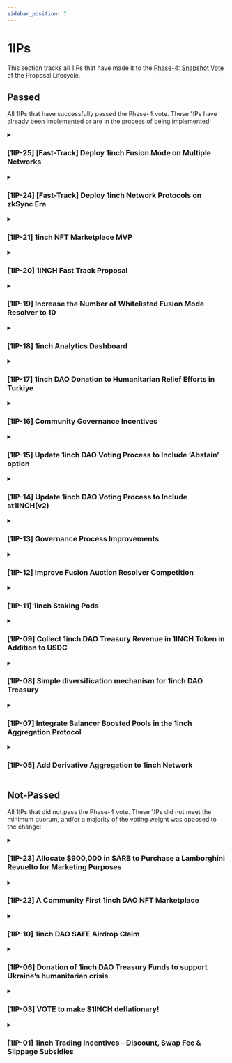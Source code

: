 ```yaml
---
sidebar_position: 7
---
```


# 1IPs

This section tracks all 1IPs that have made it to the [Phase-4: Snapshot Vote](https://docs.1inch.io/docs/governance/proposal-lifecycle#phase-4-snapshot-vote) of the Proposal Lifecycle.


## Passed

All 1IPs that have successfully passed the Phase-4 vote. These 1IPs have already been implemented or are in the process of being implemented:


<details>
<summary>

### [1IP-25] [Fast-Track] Deploy 1inch Fusion Mode on Multiple Networks

</summary>
<div>

<u>

- **[Phase-3: Temperature Check](https://gov.1inch.io/discussion/10676-1ip25-fast-track-deploy-1inch-fusion-mode-on-multiple-networks)**

- **[Phase-4: Snapshot Vote](https://snapshot.org/#/signaling.1inch.eth/proposal/0xe26c14dbb2bb43f57e845af9a66b67b89e2c05e63f39241756578d311bbcc92f)**

</u>

</div>

<details>
<summary>

**Full Proposal Description**

</summary>

<>
  <h3>Author</h3>
  <a href="/profile/id/81421">@RoundElephant</a>

  <h3>Simple Summary</h3>
  <p>
    This proposal calls for the deployment of 1inch Fusion Mode on multiple
    networks, specifically: BNB Chain, Polygon, Optimism, Arbitrum, Gnosis,
    Avalanche, Fantom, Klaytn, and Aurora.
  </p>

  <h3>Abstract</h3>
  <p>
    If passed, this proposal calls for 1inch Fusion Mode to be deployed on all
    networks currently supported by 1inch Network. By deploying 1inch Fusion
    Mode on multiple networks, all 1inch users will be able to benefit from the
    UX and pricing improvements, regardless of what chain they are on.
  </p>

  <h3>Motivation</h3>
  <p>
    The deployment of 1inch Fusion Mode on these networks will give all 1inch
    users, on all chains, access to the better pricing offered by 1inch Fusion
    Mode. By allowing users to access 1inch's liquidity aggregation technology
    on these networks, users will benefit from improved liquidity, lower
    slippage, and more competitive pricing.
  </p>
  <p>
    With 1inch Fusion Mode, resolvers pay the gas for the end user – this
    allows users who hold no native fee token in their wallet to still make
    swaps.
  </p>

  <h3>Specification</h3>
  <p>
    This proposal serves as a signal from the 1inch Network DAO to 1inch Labs.
    Once passed, the 1inch DAO calls for 1inch Labs to deploy 1inch Fusion Mode
    on BNB Chain, Polygon, Optimism, Arbitrum, Gnosis, Avalanche, Fantom,
    Klaytn, and Aurora.
  </p>

  <h3>Rationale</h3>
  <p>
    By deploying 1inch Fusion Mode on these chains, the 1inch Network will be
    able to increase adoption while also improving the UX for all 1inch users.
  </p>
  <p>
    These deployments will reduce the barriers of entry for users who want the
    best user experience offered by 1inch.
  </p>

  <h3>Considerations</h3>
  <p>
    Deploying 1inch Fusion Mode on multiple networks has no governance
    implications.
  </p>
  <p>
    There is no financial cost to the 1inch DAO, as this proposal is calling
    for the 1inch Foundation to fund the deployment.
  </p>
</>

</details>

</details>

<details>
<summary>

### [1IP-24] [Fast-Track] Deploy 1inch Network Protocols on zkSync Era

</summary>
<div>

<u>

- **[Phase-3: Temperature Check](https://gov.1inch.io/discussion/10675-1ip24-fast-track-deploy-1inch-network-protocols-on-zksync-era)**

- **[Phase-4: Snapshot Vote](https://snapshot.org/#/signaling.1inch.eth/proposal/0x772800e97768bdd477aca3107e7ba57c17b5f6a71536eeae000a2c69d18de492)**

</u>

</div>

<details>
<summary>

**Full Proposal Description**

</summary>

<>
  <h3>Author</h3>
  <a href="/profile/id/81421">@RoundElephant</a>

  <h3>References</h3>
  <ul>
    <li>
      <a href="https://era.zksync.io/docs/dev/fundamentals/zkSync.html#prerequisites">
        zkSync Era basics | Welcome to our Docs
      </a>
    </li>
  </ul>

  <h3>Simple Summary</h3>
  <p>
    This proposal calls for the deployment of the 1inch Aggregation Protocol,
    1inch Limit Order Protocol, and 1inch Fusion Mode on zkSync Era.
  </p>

  <h3>Abstract</h3>
  <p>
    If passed, this proposal will call for the deployment of the 1inch
    Aggregation Protocol, 1inch Limit Order Protocol, and 1inch Fusion Mode on
    zkSync Era.
    <a href="https://zksync.io/">zkSync Era</a> is a Layer-2 protocol that
    allows Ethereum to scale in a trustless and decentralized manner – this
    deployment will allow 1inch users to make ultra cheap transactions with
    Ethereum-level security.
  </p>

  <h3>Motivation</h3>
  <p>
    By deploying the 1inch Network protocols on zkSync Era, users will benefit
    from lower gas fees and faster transaction confirmations. This will make
    the full suite of 1inch Network protocols more accessible for users without
    sacrificing the security of the protocol.
  </p>

  <h3>Specification</h3>
  <p>
    This proposal serves as a signal from the 1inch Network DAO to 1inch Labs.
    Once passed, the 1inch DAO calls for 1inch Labs to deploy the 1inch
    Aggregation Protocol, 1inch Limit Order Protocol, and 1inch Fusion Mode on
    zkSync Era. 1inch Labs shall also maintain the deployment to ensure an
    optimum user experience.
  </p>
  <p>
    The deployment of 1inch Network protocols on zkSync Era will require
    collaboration between the 1inch core contributors and core contributors of
    Matter Labs.
  </p>

  <h3>Rationale</h3>
  <p>
    zkSync Era is the first zero knowledge rollup with generalized EVM
    compatibility live on mainnet. Deploying the 1inch Network protocols on
    zkSync Era will directly benefit both the users of 1inch protocols as well
    as the 1inch Network itself: users will have a less expensive way to make
    transactions with L1 level security, while the 1inch Network will benefit
    from the increased volume and adoption.
  </p>

  <h3>Considerations</h3>
  <p>
    The deployment of 1inch Network protocols on zkSync Era has no governance
    implications.
  </p>
  <p>
    1inch will have no liquidity locked on zkSync Era, there is no security
    risk associated with this deployment.
  </p>
  <p>
    The increased usage should lead to higher treasury revenues for the 1inch
    DAO.
  </p>
</>

</details>

</details>

<details>
<summary>

### [1IP-21] 1inch NFT Marketplace MVP

</summary>
<div>

<u>

- **[Phase-3: Temperature Check](https://gov.1inch.io/discussion/9560-1rc-1inch-nft-marketplace-mvp)**

- **[Phase-4: Snapshot Vote](https://snapshot.org/#/1inch.eth/proposal/0xa808c464c9ece2cdbbc708443f0e76dc770f1b46a012748d56667656869495b4)**

</u>

</div>

<details>
<summary>

**Proposal Summary**

</summary>

<>
  <h3>TL;DR</h3>
  <ul>
    <li>Proposal for a $387,022 NFT Marketplace platform on the 1inch Network</li>
    <li>Funding distribution: $92,000 upfront and 4 milestones unlocking rest of the payments</li>
    <li>Aggregated Marketplace with level-1 analytic tools, NFT aggregation from Ethereum, Binance, and Polygon blockchains, and unique 1inch Marketplace</li>
    <li>Includes spam/fake collection filters, level I Analytics, Powertools phase I, Buy Now, Bids, Create a NFT, Launchpad, Social/Education, and Empowering the community features</li>
    <li>6-month project with breakdown of costs for Product management, Design, Business development, Operation costs, Corp services, and Dev costs</li>
    <li>Milestone-based funding unlock with predefined success factors and acceptance criteria</li>
    <li>1inchDAO will benefit from empowering analytics & browsing tools, educational content, and potential revenue channels</li>
  </ul>
</>





</details>

</details>

<details>
<summary>

### [1IP-20] 1INCH Fast Track Proposal

</summary>
<div>

<u>

- **[Phase-3: Temperature Check](https://gov.1inch.io/discussion/10091-1inch-fast-track-proposal)**

- **[Phase-4: Snapshot Vote](https://snapshot.org/#/1inch.eth/proposal/0xf4d5e0848b376562eb036eca75f4e119b8d6014219cf5d346d0701a432a5748b)**

</u>

</div>

<details>
<summary>

**Full Proposal Description**

</summary>

<p>
  <strong>Authors:</strong> @Bobby_StableLab , @Kene_StableLab
</p>
<p>
  <strong>References</strong>{" "}
  <a href="https://gov.1inch.io/t/1inch-dao-governance-process/1973/7">
    1inch governance process
  </a>
</p>
<h2>Simple Summary</h2>
<p>
  1IP-XX introduces an alternative streamlined governance process to be used in
  an emergency, termed “Fast-Track Proposal”. Fast-track proposals will have a
  lifecycle of 72 hours due to the nature of the proposal.
</p>
<h2>Abstract</h2>
<p>
  As 1inch DAO further decentralizes, a fast-track process will be necessary to
  address emergencies. These fast-track proposals will enable the DAO to take
  immediate action; instead of relying on the standard governance process.
  <br />
  1IP-XX outlines the domains or situations that permit a fast-track proposal
  and its scope to prevent malicious abuse.
</p>
<h2>Motivation</h2>

<h2>Motivation</h2>
<p>
  There will be emergencies where we will need to perform an urgent vote for the
  sake of the DAO. The existing{" "}
  <a href="https://docs.1inch.io/docs/governance/overview">
    Snapshot + Safesnap proposal lifecycle
  </a>{" "}
  takes a minimum of 18 days, which makes rapid responses impossible.
</p>

<h4>Specification</h4>
<ol>
  <li>Fast-track process</li>
  <li>Scope of the fast-track process</li>
  <li>Governance Council</li>
</ol>

<h4>Fast-track Process</h4>
<ol>
  <li> Governance Thread for 24 hours</li>
  <li> Snapshot Vote for 48 hours</li>
</ol>

<p>
  Implementing a fast-track proposal would decrease the time to pass a proposal
  from 8 days to 3 days.
</p>

<p>
  To indicate a fast-track proposal, community members will have to insert
  “[Fast-Track]” into the title of a proposal i.e., “[Fast-Track] 1IP-20: Deploy
  1INCH on BASE”. This is to alert community members about the nature of the
  proposal. This will also introduce a new tag to the 1inch forum, “Fast-Track”
  to keep track of all fast-track proposals.
</p>

<h4>Scope of the fast-track process</h4>
<p>This process can be utilized under the following circumstances.</p>
<ol>
  <li>Deploying 1INCH on new networks</li>
  <li>
    Changes to the Governance Process i.e. Adding abstain, raising or decreasing
    quorum, adding a new gov process.
  </li>
  <li>Changes surrounding the 1inch resolver</li>
</ol>

<h4>Whitelisted addresses</h4>
<p>
  Due to the low governance participation in 1inch DAO, introducing a fast-track
  process can open the DAO to certain vulnerabilities. Malicious actors can take
  advantage of the fast-track process, so we recommend forming a public list of
  whitelisted addresses that are allowed to propose fast-track proposals.
  <br />
  These addresses/individuals will be on the forums.
  <br />
  We believe that the following community members should be on the initial
  whitelist:
</p>

<ul>
  <li>RoundElephant:0x824732D3F4Eb94a20254cca9DE10485Ce445Bb40</li>
  <li>Natalia: 0x94B85505Dd701f522cDA4F1e7Ea4bA855eef24bf</li>
  <li>StableLab: 0xea172676E4105e92Cc52DBf45fD93b274eC96676</li>
  <li>
    DAOplomats:{" "}
    <a href="https://gov.1inch.io/discussion/Dmat-defi.pod.xyz">
      Dmat-defi.pod.xyz
    </a>
  </li>
</ul>
<p>
  Due to its swift nature, these votes could go unnoticed; therefore, we must
  have a fast-track whitelist in place to prevent damaging behavior.
</p>
<h4>How to add whitelisted addresses:</h4>
<p>
  For a new address to be whitelisted, an already whitelisted address must
  nominate the new addresses. This nomination would be done in a forum post, and
  subsequently, go through the 1inch DAO Governance Process, and finally go to a
  governance vote to determine if the address or addresses should be
  whitelisted.
</p>
<h4>SnapShot Subspace</h4>
<p>
  To facilitate the fast-track process, 1inch DAO will need to set up a separate
  snapshot subspace. This is necessary because this snapshot currently does not
  allow for different lengths for different proposals. <br />
  The newly created snapshot subspace would have a shorter voting period of 2 days.
</p>
<h4>Implementation</h4>
<p>This is how the fast-track proposal would look in practice:</p>
<ol>
  <li>
    Whitelisted member post a fast-track proposal on the 1inch forum with
    “[Fast-Track]” in the title
  </li>
  <li>
    Any non-whitelisted members who post a fast-track proposal to Snapshot, will
    have their proposals taken down.
  </li>
  <li>After 24 hours, it will move forward to SnapShot.</li>
  <li>1inch token holders will now vote on a proposal via SnapShot.</li>
</ol>
<h2>Rationale</h2>
<p>
  Every DAO needs a fast-track proposal process to cater to processes which
  require timely intervention; 1inch’s Governance process would require a large
  amount of time from discussion to voting duration to cater to an emergency. As
  the 1inch protocol decentralizes, the community needs this fast-track process
  to address time-sensitive emergencies.
</p>

</details>

</details>

<details>
<summary>

### [1IP-19] Increase the Number of Whitelisted Fusion Mode Resolver to 10

</summary>
<div>

<u>

- **[Phase-3: Temperature Check](https://gov.1inch.io/discussion/10259-1ip19-increase-the-number-of-whitelisted-fusion-mode-resolver-to-10)**

- **[Phase-4: Snapshot Vote](https://snapshot.org/#/1inch.eth/proposal/0x4b16ca79084d3e25768c8d419943624c0dec6865be359855687c532342e87b86)**

</u>

</div>

<details>
<summary>

**Full Proposal Description**

</summary>

<p>
  <strong>Author:</strong>{" "}
  <a href="/1inch/account/0x824732D3F4Eb94a20254cca9DE10485Ce445Bb40">
    @RoundElephant
  </a>
</p>

<p>
  <strong>Phase-1 Discussion:</strong>{" "}
  <a href="https://gov.1inch.io/discussion/10206-increase-numeber-of-whilisted-resolvers">
    Increase Number of Whilisted Resolvers
  </a>
</p>

<hr />

<h1>Simple Summary</h1>
<p>
  This proposal seeks to increase the number of whitelisted resolvers in 1inch
  Fusion mode from five (5) to ten (10).
</p>

<h1>Abstract</h1>
<p>
  If passed, this proposal will expand the 1inch Fusion mode resolver whitelist
  to ten (currently five). All ten resolvers will be able to participate in
  every stage of the Dutch auction.
</p>

<h1>Motivation</h1>
<p>
  Currently, only the top five resolvers, ranked according to their Unicorn
  Power, are able to fill orders during the first four minutes of the Dutch
  auction. This proposal will increase this number of whitelisted resolvers from
  five to ten — this will improve competition.
</p>

<h1>Specification</h1>
<p>
  This proposal serves as a signal from the 1inch Network DAO to 1inch Labs.
  Once passed, the 1inch Network DAO calls for 1inch Labs to increase the number
  of whitelisted Fusion mode resolvers from five (5) to ten (10).
</p>

<h1>Rationale</h1>
<p>
  <strong>User benefits:</strong> This proposal aims to increase the resolver
  competition, offering users better rates.
</p>
<p>
  <strong>Resolver benefits:</strong> This proposal aims to make becoming a
  Fusion mode resolver more attractive, as it reduces the individual capital
  requirements.
</p>

<h1>Considerations</h1>
<p>
  1inch Fusion mode has already been audited and deployed. This proposal will
  have no negative security implications as it will only change the amount of
  participants in the first four minutes of the Dutch auction.
</p>

</details>

</details>

<details>
<summary>

### [1IP-18] 1inch Analytics Dashboard

</summary>
<div>

<u>

- **[Phase-3: Temperature Check](https://gov.1inch.io/discussion/9708-1rc-1inch-analytics-dashboard)**

- **[Phase-4: Snapshot Vote](https://snapshot.org/#/1inch.eth/proposal/0x1c019f9e35da64b50a4a46f5df70a13f65caa6c279bbe84b103570f232c6218c)**

</u>

</div>

<details>
<summary>

**Full Proposal Description**

</summary>

<h1>Summary</h1>
<p>
  We propose to build a dedicated analytics dashboard for the 1inch ecosystem,
  allowing users to analyze the protocol's main KPIs, activity, treasury, and
  token related metrics. This proposal is coming along after several meetings
  with 1inch core team. We determined the requirements scope and technical
  design together.
</p>

<h1>Abstract</h1>
<p>
  The dashboard will allow anyone in the community to browse the protocol's
  treasury, KPIs, token metrics, and transactions. The dashboard will initially
  support the following chains:
</p>
<ul>
  <li>Ethereum</li>
  <li>Polygon</li>
  <li>Avalanche</li>
  <li>Arbitrum</li>
  <li>Optimism</li>
  <li>BSC Dashboard will be served on a dedicated web app.</li>
</ul>

<h1>Motivation</h1>
<ul>
  <li>
    Make the protocol's key information as accessible and transparent as
    possible.
  </li>
  <li>Help governance and users with decision-making.</li>
  <li>
    Provide more thorough information than currently available on Dune (i.e
    breakdown per user, search tooling)
  </li>
</ul>

<h1>Specification</h1>
<p>
  This dashboard will be built using the Dune API as a data source. Data from
  Dune will then be indexed on an intermediate database for easy and quick
  access. We propose to create the following subsections for the dashboard:
</p>

<h3>Homepage (Protocol KPIs)</h3>
<p>
  The UI would be somewhat similar to this:{" "}
  <a href="https://info.notional.finance/">https://info.notional.finance/</a>
</p>
<ul>
  <li>Users</li>
  <li>DAU, WAU, MAU</li>
  <li>Cumulative user count</li>
  <li>Transactions</li>
  <li>Daily, weekly and month trade count</li>
  <li>Breakdown of the number of trades per DEX</li>
  <li>Volume</li>
  <li>Daily volume, weekly volume, monthly volume</li>
  <li>Average trade size (daily, weekly, monthly)</li>
  <li>Median trade size (daily, weekly, monthly)</li>
  <li>Volume by underlying liquidity source</li>
</ul>

<h3>1inch Fusion</h3>
<ul>
  <li>1inch Fusion KPIs</li>
  <li>Total orders, volume, unique users (current + historical)</li>
  <li>Latest and top transactions</li>
  <li>Explore and compare resolvers</li>
  <li>Search by address</li>
  <li>
    Compare and access all resolvers in a leaderboard view - Sort by unicorn
    power, staked 1Inch, all-time fees, total orders, …
  </li>
  <li>
    Breakdown per resolver (Total orders and volume, Historical orders and
    volume, Historical fees, Staked 1inch / unicorn power / lockout period)
  </li>
</ul>

<h3>Treasury</h3>
<p>
  The UI would be somewhat similar to this:{" "}
  <a href="https://info.notional.finance/treasury">
    https://info.notional.finance/treasury
  </a>
</p>
<ul>
  <li>Protocol treasury balances per token.</li>
  <li>Cumulative treasury revenue over time (per token type)</li>
  <li>List of recent treasury transactions</li>
  <li>Protocol revenues (daily/weekly/monthly)</li>
  <li>Revenue as a percentage of volume (daily/weekly/monthly)</li>
</ul>

<h3>1INCH/st1INCH token section</h3>
<p>
  The UI would be somewhat similar to this:{" "}
  <a href="https://info.notional.finance/note-token">
    https://info.notional.finance/note-token
  </a>
</p>
<ul>
  <li>Token price over time</li>
  <li>Token unlock supply schedule over time</li>
  <li>TVL</li>
  <li>Amount of staked 1INCH (st1INCH) over time</li>
  <li>Staking rewards</li>
</ul>

<h3>Recent Transactions</h3>
<p>
  The UI would be somewhat similar to this:{" "}
  <a href="https://info.notional.finance/transactions">
    https://info.notional.finance/transactions
  </a>
</p>
<ul>
  <li>
    List of recent transactions (tx amount, user, main liquidity source, link to
    etherscan)
  </li>
  <li>Filter for a given account</li>
</ul>

<h3>Transaction gas cost estimate</h3>
<p>
  Similar to what we show on the left side of the screen here:{" "}
  <a href="https://info.notional.finance/">https://info.notional.finance/</a>
</p>
<ul>
  <li>Estimated gas cost in USD</li>
  <li>Gas price in GWEI chart</li>
  <li>
    ETH price Hosting and maintenance of the web app will be provided by the
    Shippooor team.
  </li>
</ul>

<h1>Rationale</h1>
<p>
  Dune analytics is the current solution for surfacing most of that information.
  Due to technical limitations, Dune does not allow surfacing per-user
  information and does not provide useful search features. Also, in general,
  Dune dashboards have a hard time getting the reach they deserve. Not only the
  information is often non-trivial to understand, but the dashboards themselves
  are hard to find. 1 Inch Dune account:{" "}
  <a href="https://dune.com/1inch">https://dune.com/1inch</a> Important Dune
  Dashboards:{" "}
  <a href="https://dune.com/1inch/main">https://dune.com/1inch/main</a>{" "}
  <a href="https://dune.com/1inch/fusion">https://dune.com/1inch/fusion</a>
</p>

<h1>Considerations</h1>
<h3>Hosting and Maintenance</h3>
<p>
  Website will be hosted through 1inch subdomain (i.e info.1inch.io) Shippooor
  commits to 1 year maintenance. Will be renewed through governance afterward.
  Code will be open sourced.
</p>

<h3>Costs</h3>
<p>Dune API integration work & intermediary database - $35k</p>
<ul>
    <li>Identify and expose all existing Dune queries that will provide data (historical volume, DAU, transactions, protoco, 1inch token)</li>
    <li>Write new Dune queries for missing data (i.e breakdown per resolver, treasury balances/historical data)</li>
    <li>Implement cron workers that will sync all Dune queries with DB through Dune API</li>
    <li>Convert Dune data structures to fit DB's model</li>
    <li>Design and implement a relational model that will allow to quickly query and filter the data (wallets, transactions, 1inch fusion resolvers, treasury portfolios, historical data, etc.)</li>
<li>Design and implement a production setup on AWS (or other cloud provider if needed) supporting all of the above + CI/CD. Likely going to be Amplify + Postgres on RDS</li>
<li>Setup logging and alert to help with monitoring</li>

</ul>
<p>Front-end work - $25k</p>
<ul>
    <li>Build an API that will serve all of the aforementioned indexed data and will allow filtering/sorting (likely going to be a GQL API with similar structure as subgraphs).</li>
    <li>Build a NextJS app that will serve all of the views mentioned in specs.</li>
</ul>
<p>Design - $15k</p>
<ul>
    <li>Visual design and implementation work for page layouts, charts, tables, filtering, sorting, etc.</li>
</ul>
<p>Maintenance: $10k for year 1</p>
<ul>
    <li>Regular infra monitoring and any bug fixing that may occur</li>
    <li>Minor specification changes</li>
</ul>
<p><strong>Total: $85k</strong></p>
<h3>Payment structure</h3>
<p>We propose to receive $25K upfront and the rest of the grant upon delivery of the dashboard. This way the 1Inch grant program takes minimal financial risk and our compensation is based on the delivery of the dashboard. We are also willing to break down the grant in multiple smaller milestones if necessary. Receiving address: 0x70cd17186aae48729f12dba63ba5a9abe7b4116d</p>
<h3>Timeline</h3>
<p>We expect to be able to deliver the dashboard within 8-12 weeks from the grant approval date.</p>
<h3>Team</h3>
<p>Our team has extensive experience in crypto, finance, and software engineering. As builders, we've completed several projects for notable projects including:</p>
<ul>
    <li><a href="https://www.warden.finance/">Warden - Risk & analytics platform for DeFi</a></li>
    <li><a href="https://dune.com/shippooordao">Dune Analytics dashboards for Aave, Euler, Instadapp, and Uniswap</a></li>
    <li><a href="https://www.uniswap.shippooor.xyz/">Uniswap Data Extractooor</a></li>
    <li><a href="https://gov.1inch.io/discussion/info.notional.finance">Notional analytics dashboard</a></li>
    <li><a href="https://thegraph.com/hosted-service/subgraph/euler-xyz/euler-mainnet">Euler subgraph</a></li>
</ul>

</details>

</details>

<details>
<summary>

### [1IP-17] 1inch DAO Donation to Humanitarian Relief Efforts in Turkiye

</summary>
<div>

<u>

- **[Phase-3: Temperature Check](https://gov.1inch.io/discussion/9964-1ip17-1inch-dao-donation-to-humanitarian-relief-efforts-in-turkiye)**

- **[Phase-4: Snapshot Vote](https://snapshot.org/#/1inch.eth/proposal/0xb748c0fa726bb7c7051d474b9273147920d9a2119c9e062ac5231d3edc70f49e)**

</u>

</div>

<details>
<summary>

**Full Proposal Description**

</summary>

<p>
  <strong>Author</strong>: RoundElephant
</p>
<p>
  <strong>Disclaimer</strong>:{" "}
  <em>
    One of the projects originally listed in this proposal, Ahbap, has ceased
    the acceptance of donations on Ethereum. Consequently, this proposal has
    been modified from its original form to exclude the Ahbap donation and now
    calls for this to be sent to the BanklessDAO’s Turkey Disaster Relief Fund.
  </em>
</p>
<p>
  <strong>Summary</strong>
</p>
<p>
  This proposal calls for 1inch DAO to donate $100,000 USD towards humanitarian
  relief efforts in response to the{" "}
  <a href="https://en.wikipedia.org/wiki/2023_Turkey%E2%80%93Syria_earthquake">
    devastating earthquakes that struck Turkiye (Turkey) on February 6th, 2023
  </a>
  .
</p>
<p>
  <strong>Abstract</strong>
</p>
<p>
  This 1IP proposes a donation of $100,000 from the 1inch DAO treasury towards
  humanitarian relief efforts responding to the devastating earthquakes that
  occurred on 6 February 2023 in southern and central Turkey. This donation is
  intended to help save the lives of the victims who are facing severe shortages
  of food, shelter, medical supplies, clean water access, electricity supply
  disruption etc., due to extensive damage caused by these earthquakes.
</p>
<p>
  The donation will be split equally between Anka and BanklessDAO Turkey
  Disaster Relief Fund -- both projects have been vetted by the Ethereum
  community and the author.
</p>
<p>
  <strong>Motivation</strong>
</p>
<p>
  This proposal seeks to express solidarity with those affected by this tragedy
  while also providing tangible support for ongoing relief efforts being carried
  out by non-profit organizations.
</p>
<p>
  By donating funds directly to these non-profits we can ensure our contribution
  will be used effectively where it matters most -- supporting people impacted
  across Turkiye.
</p>
<p>
  <strong>BanklessDAO Turkey Disaster Relief Fund</strong> is focused on
  humanitarian relief for those impacted by the earthquakes. They are thoroughly
  vetting several NGOs to distribute funds to.
</p>
<p>
  <strong>Anka</strong> is a crypto relief fund that was created to support the
  people of Turkiye after the disastrous earthquakes that hit the region. They
  have over 50 volunteers working on the project including a team located in
  Turkiye. Anka is committed to transparency and accountability.
</p>
<p>
  <strong>Specification</strong>
</p>
<p>
  Send $100,000 of{" "}
  <a href="https://app.safe.global/eth:0x7951c7ef839e26F63DA87a42C9a87986507f1c07/balances">
    1inch DAO Treasury
  </a>{" "}
  funds to the following causes:
</p>
<ul>
  <li>
    $50,000 in USDC to{" "}
    <a href="https://giveth.io/project/banklessdao-turkey-disaster-relief-fund">
      BanklessDAO's Turkey Relief Fund
    </a>
    <ul>
      <li>
        Ethereum (ERC20) Address --{" "}
        <a href="https://etherscan.io/address/0x924393EA45dA424643C89f99BfDFd707b1Fed9AE">
          0x924393EA45dA424643C89f99BfDFd707b1Fed9AE
        </a>
      </li>
    </ul>
  </li>
  <li>
    $50,000 in USDC to <a href="https://ankarelief.org/">Anka</a>
    <ul>
      <li>
        Ethereum (ERC20) Address --{" "}
        <a href="https://etherscan.io/address/0xCE4d5B5933B369e9c937ffCfBB9e3aeb3d2c265B">
          0xCE4d5B5933B369e9c937ffCfBB9e3aeb3d2c265B
        </a>
      </li>
    </ul>
  </li>
</ul>
<p>
  <strong>Rationale</strong>
</p>
<p>
  Given current estimates of over 20,000 fatalities, over 70,000 severe
  injuries, and several million displaced — there is an urgent need for
  immediate assistance. The faster we act, the more lives we potentially save.
</p>
<p>
  The donation must be made on-chain so that the funds can trustlessly be spent
  via a DAO vote.
</p>
<p>
  <strong>Considerations</strong>
</p>
<p>
  From a security standpoint, there are no major implications associated with
  this proposal other than verifying that the Safesnap transaction data is
  correct.
</p>
<p>
  Though Syria was also affected by the earthquake, it is currently under
  international sanctions and has been omitted from this proposal. All funds
  will go to humanitarian efforts Turkiye.
</p>

</details>

</details>

<details>
<summary>

### [1IP-16] Community Governance Incentives

</summary>
<div>

<u>

- **[Phase-3: Temperature Check](https://gov.1inch.io/discussion/9985-1ip16-community-governance-incentives)**

- **[Phase-4: Snapshot Vote](https://snapshot.org/#/1inch.eth/proposal/0xa974bdb0054389e4a2229b68138fb51ba9ad8176264e63ddb9cf0f834bdb35d6)**

</u>

</div>

<details>
<summary>

**Full Proposal Description**

</summary>

<div class="sc-jWquRx kPnoKB">
  <p>
    Author:{" "}
    <a href="https://gov.1inch.io/u/bobbay_stablenode" target="_blank">
      @Bobbay_
    </a>
    StableLab
  </p>
  <h2>References</h2>
  <p>
    <a
      href="https://gov.1inch.io/t/1inch-dao-governance-process/1973"
      target="_blank"
    >
      Governance process
    </a>
  </p>
  <p>
    <a
      href="https://forum.hop.exchange/t/temperature-check-should-hop-governance-fund-bounties-on-successful-proposals/340"
      target="_blank"
    >
      Hop example
    </a>
  </p>
  <p>
    <a
      href="https://gov.idle.finance/t/idle-dao-governance-mining/990"
      target="_blank"
    >
      Idle Finance example
    </a>
  </p>
  <p>
    <a
      href="https://forum.makerdao.com/t/off-chain-proposal-bounties/15363"
      target="_blank"
    >
      MakerDAO
    </a>
  </p>
  <p>
    <a
      href="https://beta.layer3.xyz/contests/1inch-dao-governance-proposals"
      target="_blank"
    >
      1inch on layer 3
    </a>
  </p>
  <h2>Introduction</h2>
  <p>
    To boost governance activity on 1inch, we would like to incentivize
    community members to present proposals and receive rewards.
  </p>
  <h2>Motivation</h2>
  <p>
    An active governance culture is an essential aspect of every DAO’s
    operations. Active governance means that the community is dedicated to
    improving the protocol’s operations, which builds a culture of iteration
    around the protocol. However, governance work is continuously under or
    unpaid, making it an unattractive role.
  </p>
  <p>
    By incentivizing an active governance culture at 1inch, we can attract
    participants to become more involved in 1inch DAO, thus enabling more
    opportunities for 1INCH to decentralize. 1INCH DAO tried a similar program
    last year using
    <a href="https://beta.layer3.xyz/" target="_blank">
      {" "}
      Layer 3
    </a>, which was successful in attracting participants.
  </p>
  <h2>Specification</h2>
  <p>Contents</p>
  <ol>
    <li>
      <p>Aims</p>
    </li>
    <li>
      <p>Allocation</p>
    </li>
    <li>
      <p>Eligibility</p>
    </li>
    <li>
      <p>Eligible Proposals</p>
    </li>
    <li>
      <p>Ineligible Proposals</p>
    </li>
    <li>
      <p>Eligible Recipients</p>
    </li>
    <li>
      <p>Distribution</p>
    </li>
    <li>
      <p>Administration</p>
    </li>
    <li>
      <p>Accountability</p>
    </li>
    <li>
      <p>Reflection</p>
    </li>
  </ol>
  <h3>Aims</h3>
  <p>
    1INCH governance is still somewhat inactive, and in these current market
    conditions, it is even harder to attract governance participation. We hope
    some form of incentive will attract users to engage with the 1inch DAO.
  </p>
  <p>
    We would like to present this program for 6 months at a total cost of 6,000
    USDC.
  </p>
  <h3>Allocation</h3>
  <p>
    This proposal would allocate 6,000 USDC to a newly-made community multi-sig.
    Each successful proposal would receive 500 USDC.&nbsp; At the end of each
    month, the community multi-sig will distribute rewards to the eligible
    authors. This is to reduce the unnecessary cost to the DAO.
  </p>
  <p>This would incentivize a total of 12 proposals across 6 months.</p>
  <p>
    Since 1INCH earns protocol revenue in USDC, it is easier to distribute
    governance rewards in USDC. If all USDC is distributed, this would cost the
    DAO 6,000 USDC for 6 months.
  </p>
  <h3>Eligibility</h3>
  <h3>Eligible Proposals</h3>
  <p>
    All proposals that follow the outlined{" "}
    <a
      href="https://gov.1inch.io/t/1inch-dao-governance-process/1973"
      target="_blank"
    >
      governance workflow
    </a>{" "}
    within 1inch DAO and successfully pass Phase 4.
  </p>
  <h3>Ineligible Proposals</h3>
  <ol>
    <li>
      <p>Proposals requesting budgets or grants are excluded.</p>
    </li>
    <li>
      <p>
        Grants are directed to the current{" "}
        <a href="https://1inch.io/foundation-grant-program/" target="_blank">
          1inch grant program
        </a>
        .
      </p>
    </li>
    <li>
      <p>
        Proposals making minimal amendments to previous proposals (e.g. fixing
        only typos) are excluded from this program.
      </p>
    </li>
    <li>
      <p>
        Proposals that have no direct, actionable outcome (e.g. establishing a
        mission statement) are excluded from this program.
      </p>
    </li>
  </ol>
  <h3>Eligible Recipients</h3>
  <p>
    The original authors of a proposal are considered the eligible recipients of
    the reward. Those who initiate the Snapshot vote will not be eligible for a
    reward. If there are multiple authors of a proposal, it will be assumed that
    the reward will be evenly split unless explicitly stated otherwise to the
    community multi-sig disbursers.
  </p>
  <h3>Multi-sig</h3>
  <p>Multi-sig address: 0x45e84e10e8E85c583C002A40007D10629EF80fAF</p>
  <p>Stablelab: 0xea172676E4105e92Cc52DBf45fD93b274eC96676</p>
  <p>DAOPlaomats: 0x7C2A118717Acf3C821C584506FA5a080cfa6105C</p>
  <p>RoundElephant: 0x824732D3F4Eb94a20254cca9DE10485Ce445Bb40</p>
  <p>Natalia: 0x94B85505Dd701f522cDA4F1e7Ea4bA855eef24bf</p>
  <h3>Distribution</h3>
  <p>
    <a href="https://gov.1inch.io/u/roundelephant" target="_blank">
      @RoundElephant
    </a>{" "}
    , Natalia, StableLab and{" "}
    <a href="https://gov.1inch.io/u/daoplomats.eth" target="_blank">
      @DAOplomats.eth
    </a>{" "}
    can form the newly made community multi-sig for these community incentives
    with a 2/4 signature.
  </p>
  <p>Multi-Sig Address: 0x45e84e10e8E85c583C002A40007D10629EF80fAF</p>
  <p>
    Authors of a proposal should communicate with community multi-sig signers to
    provide the correct wallet information for distribution. Wallet information
    can be communicated in private, but all transactions are public since they
    are on the blockchain.
  </p>
  <p>Distribution will occur at the beginning of the following month.</p>
  <p>
    StableLab, 1INCH Core Contributors and DAOplaomats will be exempt from this
    program and will not be eligible to receive any rewards.
  </p>
  <h3>Administration</h3>
  <ol>
    <li>
      <p>
        StableLab provides a monthly update of eligible proposals at the end of
        each month.
      </p>
    </li>
    <li>
      <p>
        Community multi-sig distributes funds in the first week of the following
        month.
      </p>
    </li>
    <li>
      <p>
        Any unspent funds at the end of 6 months will be sent back to the 1inch
        DAO treasury.
      </p>
    </li>
  </ol>
  <h3>Accountability</h3>
  <p>
    StableLab,DAOPlaomats, Jordan and Natalia will document a public record on
    the forum of all successful proposals providing the following information:
  </p>
  <ol>
    <li>
      <p>Link to Proposal</p>
    </li>
    <li>
      <p>Summary of Proposal</p>
    </li>
    <li>
      <p>Authors</p>
    </li>
    <li>
      <p>Transaction Payments</p>
    </li>
  </ol>
  <p>
    This will help us review this proposal and consider whether 1INCH DAO should
    continue to provide governance incentives or pause the program.
  </p>
  <h3>Reflection</h3>
  <p>
    The community can review these governance incentives after 6 months to
    evaluate their success and whether to let it continue or pause the program.
  </p>
  <h2>Next Steps</h2>
  <ol>
    <li>
      <p>Temperature check with a poll on the forum</p>
    </li>
    <li>
      <p>Move to a SnapShot poll</p>
    </li>
  </ol>
  <p>
    [Yes]: Move forward with this program [No]: Do not implement this program
    [Abstain]
  </p>
  <ol>
    <li>
      If this proposal passes the following will happen: 6,000 USDC will be
      transferred to 0x45e84e10e8E85c583C002A40007D10629EF80fAF
    </li>
  </ol>
</div>

</details>

</details>

<details>
<summary>

### [1IP-15] Update 1inch DAO Voting Process to Include ‘Abstain’ option

</summary>
<div>

<u>

- **[Phase-3: Temperature Check](https://gov.1inch.io/discussion/9982-1ip15-update-1inch-dao-voting-process-to-include-abstain-option)**

- **[Phase-4: Snapshot Vote](https://snapshot.org/#/1inch.eth/proposal/0xb0690fac4b8237f3408da9375267bb3b1a0afa1c24d5fa9449127d233485692f)**

</u>

</div>

<details>
<summary>

**Full Proposal Description**

</summary>

<div class="sc-aVUuG fVABEa"><p>Author:&nbsp;DAOplomats.eth</p>

#Simple Summary

This proposal aims to add an “Abstain” option in the 1inch DAO governance process, allowing members to abstain from voting.

#Abstract

This proposal aims to add Adding the abstain option, in addition to “Yes” and “No”, allowing voters and delegates to participate in voting without having to take a side.

Motivation

The current governance process of the 1inch DAO only allows members to vote Yes or No on proposals. This system can be limiting as it does not allow members to express their opinions accurately, particularly if they are unsure of the consequences of a proposal or do not have enough information to make a decision. Adding an Abstain option to the voting process will allow members to express their views more accurately and increase the overall transparency of the governance process.

Specification

Under the current governance process, the voting options are limited to ‘Yes’ or ‘No’

If this proposal is successfully implemented, the following changes will be reflected.

image

Proposed Changes

|| During this period, addresses with voting power may vote for, against or abstain from voting on the proposal using the same three voting options as the Phase-3 poll:

(Yes) In favour of this proposal.

(No) Against this proposal.||

(Abstain) Neither In favour nor Against

The Abstain Button is expected to be used in the following cases

Neutrality: The Abstain option allows members to remain neutral on a proposal and not take a stance, which can be useful when members are unsure of the proposal's consequences or do not have enough information to decide
Higher Conflict of interest: As part of proposal hygiene, Authors of the proposals tend to abstain from voting on their proposals even though they act in the best interest of the DAO. Furthermore, Voters tend to abstain from voting if there is a high conflict of interests as a voter and the proposed implications.
Insufficient information: In case a proposal is moved to snapshot with insufficient information or data, a voter can choose to abstain, thus signalling their unwillingness to decide without further information or discussion
The proposed changes will impact any existing quorums or the requirement to pass a proposal.

Rationale

This proposal aims to encourage members to participate in the voting process, which may have otherwise not participated due to a lack of clear stance on a proposal.

Considerations

There are no security implications with this proposal.

Once passed, the 1IPs should include ‘Abstain’ as a voting option

The Governance Doc of 1inch DAO should be updated through a GitHub pull request to update the changes

</div>

</details>

</details>

<details>
<summary>

### [1IP-14] Update 1inch DAO Voting Process to Include st1INCH(v2)

</summary>
<div>

<u>

- **[Phase-3: Temperature Check](https://gov.1inch.io/discussion/9710-1ip14-update-1inch-dao-voting-process-to-include-st1inchv2)**

- **[Phase-4: Snapshot Vote](https://snapshot.org/#/1inch.eth/proposal/0x130dd7505f863786fa378f041b018342511974524c0de4c9b79fdf95da9df3ae)**

</u>

</div>

<details>
<summary>

**Full Proposal Description**

</summary>

<div class="sc-jWquRx kPnoKB">
  <h2>Simple Summary</h2>
  <p>
    This proposal seeks to modify the 1inch DAO governance process to allow
    st1INCH(v2) holders to vote on 1inch DAO Snapshot proposals.
  </p>
  <h2>Abstract</h2>
  <p>
    If passed, this proposal will allow st1INCH(v2) holders to participate in
    1inch DAO Snapshot votes.
  </p>
  <p>Legacy st1INCH and v1INCH will have unchanged voting weights.</p>
  <h2>Motivation</h2>
  <p>
    With the passing of{" "}
    <a
      href="https://snapshot.org/#/1inch.eth/proposal/0xece08908c3e10e5125557bc52caac70e5cdc862c391bf02f870da9d1bcc40542"
      target="_blank"
    >
      [1IP-11] 1inch Staking Pods
    </a>
    , and the subsequent launch of 1inch Fusion mode, st1INCH(v2) has become the
    primary utility token of 1inch Network. In recent weeks, st1INCH(v2) has overtaken
    legacy st1INCH in terms of supply.
  </p>
  <p>
    This proposal will enfranchise st1INCH(v2) holders and should increase the
    number of active participants in the 1inch DAO.
  </p>
  <h2>Specification</h2>
  <p>
    The{" "}
    <a href="https://snapshot.org/#/1inch.eth" target="_blank">
      1inch Network Snapshot space
    </a>{" "}
    will be updated to account for st1INCH(v2) voting power. Meaning, st1INCH
    (v2) will be added as a new “strategy” with equal voting weight to legacy
    st1INCH. Holders would then be able to use their respective voting weights
    when participating in votes on proposals.
  </p>
  <h3>Token Contracts</h3>
  <ul>
    <li>
      <p>
        st1INCH (v2):{" "}
        <a
          href="https://etherscan.io/token/0x9a0c8ff858d273f57072d714bca7411d717501d7"
          target="_blank"
        >
          0x9A0C8Ff858d273f57072D714bca7411D717501D7
        </a>
      </p>
    </li>
    <li>
      <p>
        st1INCH (legacy):{" "}
        <a
          href="https://etherscan.io/token/0xa0446d8804611944f1b527ecd37d7dcbe442caba"
          target="_blank"
        >
          0xA0446D8804611944F1B527eCD37d7dcbE442caba
        </a>
      </p>
    </li>
  </ul>
  <h2>Rationale</h2>
  <p>
    V2 stakers have demonstrated commitment to the 1inch Network and deserve an
    equal say in how the protocol is governed. By introducing this class of
    voters, we can better reflect community sentiment while ensuring that those
    with vested interests remain incentivized towards long-term success of the
    network.
  </p>
  <p>
    Legacy st1INCH will retain its voting power for the time being. It is
    expected that the DAO will vote to deprecate legacy st1INCH voting rights in
    the coming months as more of the stake migrates to the new contracts.
  </p>
  <h2>Considerations</h2>
  <p>There are no security implications with this proposal.</p>
  <p>
    Once passed, the{" "}
    <a
      href="https://ipfs.io/ipfs/QmbNkL7ZpUsP2w7m1bCimkPKqJeSyUxM2K4VkxbaFB8ek5"
      target="_blank"
    >
      reality.eth proposal acceptance criteria
    </a>{" "}
    will need to be updated to reflect the change.
  </p>
</div>

</details>

</details>

<details>
<summary>

### [1IP-13] Governance Process Improvements

</summary>
<div>

<u>

- **[Phase-3: Temperature Check](https://gov.1inch.io/discussion/9363-1ip13-governance-process-improvements)**

- **[Phase-4: Snapshot Vote](https://snapshot.org/#/1inch.eth/proposal/0x9c7eb76e844af2a4c76a4f73dbddb88a9dd9282064d66d3b3a6b9f9d9fa96c6a)**

</u>

</div>

<details>
<summary>

**Full Proposal Description**

</summary>

<div class="sc-aVUuG fVABEa">
  <p>Author:&nbsp;Bobbay_StableNode</p>
  <p>References</p>
  <p>
    <a
      href="https://gov.1inch.io/t/1inch-dao-governance-process/1973/7"
      target="_blank"
    >
      1inch governance process
    </a>
  </p>
  <h2>Simple Summary</h2>
  <p>
    1IP-13 “Governance Process Improvements” introduces changes to the current
    governance process to create a more agile yet robust process.
  </p>
  <h2>Abstract</h2>
  <p>
    It takes around 12 days to implement a change via governance. This is
    time-consuming, especially since there is no express pathway to execute
    proposals in time-sensitive situations.
  </p>
  <p>
    1IP-13 will reduce the current governance timeline in different ways to
    ensure that governance changes can be enacted swiftly without compromising
    security.
  </p>
  <h2>Motivation</h2>
  <p>
    The current 1inch governance framework is far too long, which can hinder the
    DAOs ability to execute quickly.
  </p>
  <h2>Specification</h2>
  <ol>
    <li>Current Process</li>
    <li>Amendments</li>
    <li>New Process</li>
  </ol>
  <p>Current Process</p>
  <p>
    The current process can be found&nbsp;
    <a
      href="https://gov.1inch.io/t/1inch-dao-governance-process/1973"
      target="_blank"
    >
      here
    </a>, but here is a summary.
  </p>
  <p>
    Phase 1 (Discussion) &amp; Phase 2 (1IP formalization) have an open-ended
    duration, so they have no specific deadline.
  </p>
  <p>
    Phase 3 (temperature check) lasts five days. Proposals stay unchanged in
    this phase.
  </p>
  <p>Phase 4 (Snapshot Vote) lasts seven days.</p>
  <p>
    Phase 5 (Implementation) lasts a minimum of six days - This can be ignored
    since it does not involve the community.
  </p>
  <p>
    This means that the current governance process (ignoring phase 5) totals a
    minimum of 12 days to pass a proposal.
  </p>
  <p>Amendments</p>
  <p>We recommend the following amendments:</p>
  <ul>
    <li>Phase 3 - &nbsp;Reduce from five days to three days.</li>
    <li>Phase 4 &nbsp;- Reduce from seven days to five days</li>
  </ul>
  <p>
    These changes ensure enough time to cast a forum and snapshot vote without
    compromising security. Across other DAOs, having a Snapshot vote last around
    five days is common practice. It provides a grey area between 3 days (too
    short) and 7 days (too long).
  </p>
  <p>New Process</p>
  <ul>
    <li>Phase 1 &amp; Phase 2 &nbsp;- Open-ended</li>
    <li>Phase 3 - &nbsp;Lasts three days</li>
    <li>Phase 4 &nbsp;- Lasts five days</li>
    <li>Phase 5 - Lasts seven days</li>
  </ul>
  <p>
    This new governance process (ignoring phase 5) totals a minimum of 8 days to
    pass a proposal instead of the original 12 days.
  </p>
  <h2>Rationale</h2>
  <p>
    The lengthy process has hindered the DAOs’ ability to execute promptly in
    the past. This reduction will still ensure a suitable amount of time for DAO
    members to participate in the DAO without sacrificing security.
  </p>
  <p>Considerations</p>
  <p>
    This will make it easier for the DAO to pass proposals that could open a
    security risk to malicious actors.
  </p>
  <h2>Next Steps</h2>
  <ol>
    <li>Discuss the Proposal</li>
    <li>Forum temperature check</li>
    <li>
      Move it to a vote
      <ol>
        <li>[Yes]: Implement these governance changes</li>
        <li>[No]: Do not implement these governance changes</li>
      </ol>
    </li>
  </ol>
</div>

</details>

</details>

<details>
<summary>

### [1IP-12] Improve Fusion Auction Resolver Competition

</summary>
<div>

<u>

- **[Phase-3: Temperature Check](https://gov.1inch.io/discussion/9394-1ip12-improve-fusion-auction-resolver-competition)**

- **[Phase-4: Snapshot Vote](https://snapshot.org/#/1inch.eth/proposal/0x4cccc905118f77038cafc65ff41d700c7cc696d4644a74a792c67ea590397941)**

</u>

</div>

<details>
<summary>

**Full Proposal Description**

</summary>

<div class="sc-ihYDVE fWyHxM">
  <div>
    <div class="sc-aVUuG fVABEa">
      <h2>Simple Summary</h2>
      <p>
        This proposal seeks to modify 1inch Fusion to allow all five of the top
        resolvers to fill orders during the entire duration of the Dutch
        Auction.
      </p>
      <h2>Abstract</h2>
      <p>
        If passed, this proposal will change the way that 1inch Fusion orders
        are filled by allowing all five resolvers to participate in every stage
        of the Dutch auction. This change will increase competition amongst
        resolvers and ensure that users are getting the best rates.
      </p>
      <h2>Motivation</h2>
      <p>
        Currently, the top five resolvers are given fill priority according to
        their Unicorn Power. For the first minute of the Dutch auction, only the
        resolver with the highest Unicorn Power can fill the order. Then, the
        resolver with the second most Unicorn Power joins them for the second
        minute, and so forth… This proposal will foster a more competitive
        auction by giving all resolvers equal priority.
      </p>
      <p>
        This proposal aims to increase competition amongst resolvers and thus
        provide better rates for users when they make swaps via the 1inch
        Network.
      </p>
      <h2>Specification</h2>
      <p>
        This proposal serves as a signal from the 1inch Network DAO to 1inch
        Labs. Once passed, the 1inch Network DAO calls for 1inch Labs to modify
        the Fusion logic to allow all five resolvers to participate in every
        stage of the Dutch auction.
      </p>
    
      <p>Above is the existing Fusion auction order structure.</p>
      <p>
        Below is the modified Fusion auction order structure that this proposal
        calls for.
      </p>
      <h2>Rationale</h2>
      <p>
        Allowing for pure competition amongst the five resolvers, rather than
        giving preferential access based on staking power, will facilitate
        better swap rates and faster execution times.
      </p>
      <p>
        This change will also make it more attractive for professional market
        makers to become resolvers, which may lead to a greater demand for 1INCH
        token as they accumulate the necessary Unicorn Power.
      </p>
      <h2>Considerations</h2>
      <p>
        1inch Fusion mode has already been audited and deployed. This proposal
        will have no negative security implications as it will only change the
        structure of the Dutch auction.
      </p>
      <p>
        An increase in the number of resolvers participating in the Fusion
        auctions should reduce the likelihood of resolver collusion.
      </p>
    </div>
  </div>
</div>

</details>

</details>

<details>
<summary>

### [1IP-11] 1inch Staking Pods

</summary>
<div>

<u>

- **[Phase-3: Temperature Check](https://gov.1inch.io/discussion/9305-1ip11-1inch-staking-pods)**

- **[Phase-4: Snapshot Vote](https://snapshot.org/#/1inch.eth/proposal/0xece08908c3e10e5125557bc52caac70e5cdc862c391bf02f870da9d1bcc40542)**

</u>

</div>

<details>
<summary>

**Full Proposal Description**

</summary>

<div class="sc-aVUuG fVABEa"><p>Author: <a href="https://gov.1inch.io/u/bobbay_stablenode" target="_blank">@Bobbay_stablenode</a></p>
<p>References:</p>
<p><a href="https://github.com/1inch/erc20-pods" target="_blank">GitHub - 1inch/erc20-pods 7</a>,
<a href="https://github.com/1inch/farming" target="_blank">GitHub - 1inch/farming 5</a>,
<a href="https://github.com/1inch/delegating" target="_blank">GitHub - 1inch/delegating 1</a></p>
<h2>Simple Summary</h2>
<p>This proposal seeks to implement a new Staking Pod mechanic for the 1INCH token. This system will consist of:</p>
<ul>
<li>Incentivised time-locked 1INCH staking</li>
<li>Permissionless delegation pods</li>
<li>Reward distribution compatibility</li>
<li>50% of all current, and future, 1inch DAO protocol revenue shall be distributed to stakers</li>
</ul>
<h2>Abstract</h2>
<p>With the Staking Pod system, users lock their 1INCH tokens in a staking contract to get st1INCH tokens — the longer the lock period, the more st1INCH tokens the user gets. st1INCH tokens can be used by stakers for 1inch DAO governance, and the 1inch DAO can choose to use these token balances for reward distribution. The system is modular as anyone can launch a new Modular Delegation Pod and can use the reward functionality to incentivize certain actions and/or assign utility to the 1INCH token. 50% of all current, and future, 1inch DAO revenue shall be distributed to stakers.</p>
<h2>Motivation</h2>
<p>1INCH token is the governance token of the 1inch Network. It provides voting rights within the 1inch DAO’s governance system, and users can stake it to receive a <a href="https://blog.1inch.io/the-extended-gas-refund-program-is-now-available-to-yet-more-users-1d48de21aae3" target="_blank">refund 3</a> on their transaction fees. However, despite these functions, the amount of 1INCH tokens currently being held in <a href="https://etherscan.io/token/0xa0446d8804611944f1b527ecd37d7dcbe442caba" target="_blank">staking contracts is quite low</a> and governance participation is even lower. We believe that this is due to a lack of incentives to participate in governance and a lack of additional utility for staked 1INCH.</p>
<p>By introducing Modular Staking Pods, we hope to give stakers more direct control over how their stake is used to power the 1inch Network. This change will allow them to independently select how their stake governs each of the protocols and will allow for rewards to permissionlessly be distributed based on the actions of the stakers. We envision that this will improve the goverance by aligning incentives between people who want to stake to earn rewards and those who are interested in protocol governance – both players will have direct incentives to participate in the same system.</p>
<p>We believe that this proposal represents a step forward for the 1inch Network and that it will help increase adoption and usage of the network’s future protocols.</p>
<h2>Specification</h2>

<h3>Staking</h3>
<p>
  Like the existing 1INCH staking contract, users will be able to lock their
  1INCH tokens in the staking contract to get st1INCH tokens that can be used
  for 1inch DAO governance. However, unlike the current system, Modular Staking
  will require users to lock their 1INCH for a set amount of time.
</p>
<h3>Locking</h3>
<p>
  The minimum and maximum lock periods are chosen by the DAO through — for the
  purposes of analysis, we’ll use 1 month and 2 years as the minimum and maximum
  staking periods respectively. st1INCH tokens grant users “voting power” which
  they can use for various use cases. The longer the locking period the more
  “voting power” resolver can get. However, the increase in power is not linear.
</p>

<p>There will be a minimum locking period of 1 month.</p>
<p>
  Note that st1INCH voting power will decay over time according to the locking
  curve. Also note that users can re-lock their stake at any time to refresh
  their st1INCH balance. Users will be able to withdraw their stake early but
  will forfeit a portion of their rewards.
</p>

<p>Orange is the amount lost when a staker withdraws earlier than they originally committed.</p>
<p>Example:</p>
<ul>
<li>
<p>In 2023, Sally stakes 100 1INCH and selects a 2-year lock period.</p>
</li>
<li>
<p>They receive 100 st1INCH from the staking contract and this balance decays over time.</p>
</li>
<li>
<p>By 2024 Sally’s st1INCH balance has decayed to 22.36</p>
</li>
<li>
<p>Sally then chooses to re-lock her stake for the maximum amount of time, 2-years, and her st1INCH balance is increased to 100.</p>
</li>
<li>
<p>Sally chose not to re-lock, and in 2026, after the lock period, she withdraws her original 100 1INCH.</p>
</li>
</ul>
<h3>Unlocking</h3>
<p>If a st1INCH staker wishes to unlock they will forfeit some of their tokens based on the following equation:</p>
<p>withdrawalAmount = (balance - votingPower) / 0.9</p>
<p>penalty = balance - withdrawalAmount</p>
<p>In this setting, the maximum early withdrawal loss is 90% as the minimum locking period is 1 month</p>
<h3>Admin Control</h3>
<p>The 1inch DAO Treasury Address, <a href="https://gnosis-safe.io/app/eth:0x7951c7ef839e26F63DA87a42C9a87986507f1c07/balances" target="_blank">0x7951c7ef839e26F63DA87a42C9a87986507f1c07</a>, would act as admin of the staking contract with control over the following functions:</p>
<ul>
<li>
<p>setFeeReceiver – this would allow the DAO to change the vault to collect the rewards for later distribution between stakers and the DAO treasury.</p>
</li>
<li>
<p>setDefaultFarm – this would allow the DAO to change the default reward distribution contract for 1INCH staking.</p>
</li>
<li>
<p>setMaxLossRatio – this would allow the DAO to change the earliest point at which people can early withdraw their stake by disallowing withdrawals with larger withdrawal fees.</p>
</li>
<li>
<p>setEmergencyExit – This is basically an abort function and would allow the DAO to end the staking scheme. All stakers can reclaim the entire amount of their original stake regardless of their remaining locking period. This would be used if the DAO wanted to migrate to a new staking contract to change key variables, like the maximum lock period.</p>
</li>
</ul>
<h3>Modular Delegation</h3>
<p>The Modular Delegation system provides users with a set of delegation contracts that are specific to a topic. The set of delegation contracts is permissionless, meaning that anyone can deploy one and allow users to delegate their st1INCH within it.</p>
<p>The 1inch DAO will have the power to endorse a delegation contract and feature it in the 1inch staking UI.</p>
<p>For the start, we propose just two delegation topics:</p>
<p><strong>Snapshot governance delegation</strong></p>
<ul>
<li>This will allow users to delegate their Snapshot voting power to a recognized delegate from the UI, or manually enter an Ethereum/ENS address.</li>
<li>Nested within this is the vanilla<a href="https://docs.snapshot.org/guides/delegation" target="_blank"> Snapshot space-specific delegation contract 1</a>.</li>
</ul>
<p><strong>st1INCH utility delegation</strong></p>
<ul>
<li>As part of this staking upgrade, there will be a new protocol added to 1inch’s suite of DeFi tools that will substantially improve the utility of st1INCH.</li>
<li>Service providers that want to tap into the utility of st1INCH can proposition the community for delegated power.</li>
</ul>
<h3>Rewards</h3>
<p>Modular Staking will have two levels of reward functionality: Generic st1INCH rewards and Modular Delegation rewards.</p>
<h4>Generic st1INCH rewards</h4>
<p>The st1INCH contract will allow anyone to run a farm to distribute rewards to everyone holding st1INCH tokens.</p>
<p>Users also have the ability to to join as many farms as they want as it does not required a user to move their st1inch to a specific farm. Along as a user holds st1inch in their account, they can receive rewards from multiple farms.</p>
<p>This proposal calls for 50% of all current, and future, 1inch DAO revenue to be distributed to stakers in the form of 1INCH.</p>
<h4>Modular Delegation rewards</h4>
<p>Some Modular Delegation contracts have&nbsp; an integrated rewards function that anyone can run a farm atop.</p>
<p>The main advantage to this type of reward is that it is not limited to being proportional to a user’s st1INCH holdings. Any action, onchain or offchain, can be used as the basis of reward distribution. This functionality could be used by the 1inch DAO to incentivize anything from editing 1IPs to using a new 1inch protocol (and everything in between).</p>
<p>Example: The 1inch DAO may use the Snapshot governance delegation contract to incentivize active governance participation by boosting the st1INCH rewards of people who vote on proposals, delegate their st1INCH to active voters, etc…</p>
<h2>Rationale</h2>
<p>The rationale for this proposal is to provide a more flexible staking system that can be used to incentivize various activities within the 1inch Network. The new Modular Delegation contracts will allow for rewards to be distributed based on anything from voting on proposals to using new 1inch protocols. This will provide a greater incentive for users to participate in the network and help drive adoption of new 1inch products and services.</p>
<h2>Considerations</h2>
<p>The security considerations for this proposal are mainly around the potential for abuse of the new staking and delegation contracts. It is important to ensure that there are adequate safeguards in place to prevent users from delegating their voting power to malicious actors.</p>
<p>The governance considerations for this proposal include the impact on revenue streams and changes to the governance processes. This proposal could potentially increase revenue for the 1inch DAO if it is successful in incentivizing more users to participate in the network. It is also worth considering how these changes will impact existing voting processes within the 1inch DAO since the existing staking contract will be deprecated.</p>
</div>

</details>

</details>

<details>
<summary>

### [1IP-09] Collect 1inch DAO Treasury Revenue in 1INCH Token in Addition to USDC

</summary>
<div>

<u>

- **[Phase-3: Temperature Check](https://gov.1inch.io/t/1ip-09-collect-1inch-dao-treasury-revenue-in-1inch-token-in-addition-to-usdc/3292)**

- **[Phase-4: Snapshot Vote](https://snapshot.org/#/1inch.eth/proposal/0xf232c7f50925954d32f2def1d64d31905346dd96a0fc8bcb6f029d29d0e6208e)**

</u>

</div>

<details>
<summary>

**Full Proposal Description**

</summary>

<div>
  <div class="sc-gFCZzz gYcqAq">
    <h2>Simple Summary</h2>
    <p>
      This proposal seeks to modify the 1inch Network DAO Treasury’s revenue
      collection strategy by enacting the following changes:
    </p>
    <ul>
      <li>
        Switch from buying USDC with Swap Surplus revenue to buying 1INCH when
        the price is lower than $1.30.
      </li>
      <li>
        Switch from buying 1INCH with Swap Surplus revenue to buying USDC the
        price of 1INCH is greater than or equal to $1.70.
      </li>
    </ul>
    <h2>Abstract</h2>
    <p>
      Currently, the Swap Surplus{" "}
      <a
        href="https://docs.1inch.io/docs/governance/dao-treasury#revenue-stream"
        target="_blank"
      >
        revenue stream
      </a>{" "}
      is collected in varying tokens and swapped to{" "}
      <a
        href="https://etherscan.io/token/0xa0b86991c6218b36c1d19d4a2e9eb0ce3606eb48"
        target="_blank"
      >
        USDC
      </a>{" "}
      before it is then sent to the 1inch DAO{" "}
      <a
        href="https://gnosis-safe.io/app/eth:0x7951c7ef839e26F63DA87a42C9a87986507f1c07/transactions/history"
        target="_blank"
      >
        Treasury
      </a>
      . Once enacted, this proposal will instead swap these tokens to <a
        href="https://etherscan.io/token/0x111111111117dc0aa78b770fa6a738034120c302"
        target="_blank"
      >
        1INCH
      </a> as long as the market price of 1INCH is below the $1.30 to $1.70 range
      (see the Specification section for a detailed explanation). All swaps will
      be done using the <a
        href="https://docs.1inch.io/docs/aggregation-protocol/introduction"
        target="_blank"
      >
        1inch Aggregation Protocol
      </a> to ensure the best pricing.
    </p>
    <h2>Motivation</h2>
    <p>Benefits to the 1inch Network DAO include:</p>
    <ul>
      <li>
        Investing the DAO’s revenue stream into the protocol’s governance token
        while the governance token is lower than it was previously valued.
      </li>
      <li>
        Potential upward pressure on the 1INCH token as the DAO Treasury will be
        a net buyer of cheap 1INCH.
      </li>
      <li>
        When the token is trading at higher valuations, the Treasury will
        automatically de-risk by collecting revenue in stable coins.
      </li>
      <li>
        Holding 1INCH within the 1inch DAO Treasury will allow the Treasury to
        scale its value with the performance of the token.
      </li>
    </ul>
    <h2>Specification</h2>
    <p>
      This proposal serves as a signal from the 1inch Network DAO to 1inch Labs.
      Once passed, the 1inch Network DAO calls for 1inch Labs to modify the fee
      collection strategy with the following changes:
    </p>
    <ul>
      <li>
        When the price of 1INCH moves is below $1.30, Swap Surplus revenue shall
        start to be collected in 1INCH.
      </li>
      <li>
        When the price of 1INCH moves above $1.70, Swap Surplus revenue shall be
        collected in USDC.
      </li>
    </ul>
    <p>
      Once the modifications have been made and tested, 1inch Labs shall deploy
      them. All future modifications to these will need to be done by a 1inch
      DAO Governance vote.
    </p>
    <h2>Rationale</h2>
    <p>
      This proposal aims to purchase 1INCH with treasury revenue when the price
      is lower than ~$1.50. $0.20 bands are used on either side of this buying
      point in order to dampen the impact that market volatility could have.
    </p>
    <p>
      This price point of 1INCH that triggers the switch can be changed in the
      future via a governance vote.
    </p>
    <h2>Considerations</h2>
    <h3>Market Risk</h3>
    <p>
      The USDC stablecoin composition of the 1inch DAO Treasury puts the
      Treasury in a very good position during any bearish market cycles — the
      Treasury constantly grows in dollar value while, in contrast, projects
      that primarily hold their own token, have had the real value of their
      Treasury shrink in the last 6 months.
    </p>
    <p>
      Adding 1INCH to the Treasury composition will increase both the potential
      risk and potential returns. This proposal dampens the volatility by
      maintaining a mix of risk-on and risk-off assets.
    </p>
    <h3>Added Complexity</h3>
    <p>
      If enacted, this proposal will add complexity to the Treasury Revenue
      collection strategy.
    </p>
  </div>
</div>

</details>

</details>

<details>
<summary>

### [1IP-08] Simple diversification mechanism for 1inch DAO Treasury

</summary>
<div>

<u>

- **[Phase-3: Temperature Check](https://gov.1inch.io/t/1ip-08-simple-diversification-mechanism-for-1inch-dao-treasury/3289)**

- **[Phase-4: Snapshot Vote](https://snapshot.org/#/1inch.eth/proposal/0xddcbeb800fb1ba01c4a4963ab25dc702245c97e10e5c6f74a36e1f5e18e2f97a)**

</u>

</div>

<details>
<summary>

**Full Proposal Description**

</summary>

<div>
  <div class="sc-gFCZzz gYcqAq">
    <h2>Simple Summary</h2>
    <p>
      This proposal seeks to diversify the 1inch Network DAO’s Treasury
      composition be enacting the following strategy:
    </p>
    <ul>
      <li>
        Do not exchange a whitelisted set of tokens for USDC before sending to
        the 1inch DAO Treasury.
      </li>
      <li>
        These whitelisted tokens shall be: ETH, WETH, WBTC, DAI, and USDT.
      </li>
    </ul>
    <h2>Abstract</h2>
    <p>
      Currently, all of the Swap Surplus revenue stream is collected in varying
      tokens and swapped to USDC before being sent to the 1inch DAO Treasury. To
      start the diversification process of the treasury funds, the protocol can
      keep some incoming Swap Surplus tokens as collected (not swapping them for
      USDC).
    </p>
    <p>
      This proposal aims to whitelist the following tokens for this treasury
      collection strategy:
    </p>
    <ul>
      <li>ETH</li>
      <li>WETH</li>
      <li>WBTC</li>
      <li>DAI</li>
      <li>USDT</li>
    </ul>
    <h2>Motivation</h2>
    <p>
      The 1inch DAO Treasury is 100% composed of USDC. USDC is a fiat-backed
      stablecoin pegged to USD managed by Circle.
    </p>
    <p>
      USD experienced record inflation over the last 12 months, and will
      experience some degree of inflation for perpetuity. As such, the marginal
      spending power of the 1inch DAO Treasury is weakened unless the DAO
      deploys the funds in a manner that can outpace inflation.
    </p>
    <p>
      These assets are viewed as risk-on diversification assets for the
      treasury:
    </p>
    <ul>
      <li>ETH – the native asset of the Ethereum blockchain</li>
      <li>WETH – ETH wrapped in an ERC20 wrapper</li>
      <li>
        WBTC – Bitcoin (BTC) is the oldest and largest digital asset. WBTC is
        Bitcoin wrapped in an ERC20 wrapper
      </li>
    </ul>
    <p>
      Stablecoins also have inherent risks such as smart contract risks and
      centralization risks. Diversifying the stable coin holdings of the 1inch
      DAO Treasury aims to hedge against these risks. These assets are viewed as
      risk-off assets for the treasury:
    </p>
    <ul>
      <li>
        DAI – the decentralized collateral-backed stablecoin issued by the Maker
        Protocol. DAI is soft-pegged to USD
      </li>
      <li>
        USDT – the fiat-backed stablecoin pegged to USD and managed by Tether
      </li>
    </ul>
    <h2>Specification</h2>
    <p>
      To implement this proposal, GovernanceLeftoverExchanger should transfer
      ETH, WETH, WBTC, DAI and USDT directly to the treasury the same way it
      transfers USDC. All other tokens should still be converted to USDC as they
      are now.
    </p>
    <h2>Rationale</h2>
    <p>
      The crypto market cap took a decline in recent months. With token
      valuations depressed, it may be a good time to start accumulating
      non-stable tokens to grow the treasury.
    </p>
    <p>
      Since exchange transactions cost some Ether to pay for the gas fees,
      eliminating the swapping step for these whitelisted tokens will increase
      the capital efficiency of this operation. It is also for this reason that
      large stable coins such as DAI and USDT, should be sent directly to the
      treasury.
    </p>
    <h2>Considerations</h2>
    <p>
      The current stablecoin composition of the 1inch DAO Treasury ensures that
      the Treasury is insulated from bearish market cycles. However, this also
      means the treasury’s funds have no way to keep pace with the rise in
      inflation. Adding ETH, WETH and WBTC increase both the risk and the
      potential rewards.
    </p>
    <p>
      This proposal does not call for any actions to be taken with the funds
      currently held by the 1inch DAO Treasury.
    </p>
  </div>
</div>

</details>

</details>

<details>
<summary>

### [1IP-07] Integrate Balancer Boosted Pools in the 1inch Aggregation Protocol

</summary>
<div>

<u>

- **[Phase-3: Temperature Check](https://gov.1inch.io/t/1inch-balancer-boosted-pools/3012)**

- **[Phase-4: Snapshot Vote](https://snapshot.org/#/1inch.eth/proposal/0x6358c27cd2d5a95e58095e5cc3b1b9a85d2c9af2a363b259431b53718b26dbb6)**

</u>

</div>

<details>
<summary>

**Full Proposal Description**

</summary>

<div>
  <div class="sc-eYmodA kEKCYt">
    <h2>Simple Summary</h2>
    <p>
      This proposal calls for the integration of{" "}
      <a
        href="https://docs.balancer.fi/products/balancer-pools/boosted-pools"
        target="_blank"
      >
        Balancer Boosted Pools
      </a>{" "}
      into the 1inch Aggregation Protocol.
    </p>
    <h2>Abstract</h2>
    <p>
      This proposal aims to grow the kinds of liquidity sources compatible with
      the 1inch Aggregation Protocol by integrating Balancer Boosted Pools. To
      fund this development, a BAL grant from Balancer DAO and Balancer DAO will
      be awarded to 1inch Labs upon the successful completion of the
      integration. Specifically, the following
    </p>
    <ol>
      <li>
        1inch Labs shall integrate the Balancer Boosted Pools into the 1inch
        smart contracts, the 1inch dApp, and the 1inch API.
      </li>
      <li>
        The integration shall be live on the Ethereum main-net no later than 3
        weeks after this proposal passes the Phase-4 snapshot vote.
      </li>
      <li>
        If both conditions 1 and 2 are met, Balancer DAO and Balancer DAO will
        transfer 20k BAL or the equivalent in stablecoins (as determined by
        Balancer DAO) to 1inch Labs.
      </li>
    </ol>
    <h2>Motivation</h2>
    <p>
      Balancer Boosted Pools are a new pool type that have been gaining traction
      from many DeFi protocols. These pools were previously discussed with the
      1inch community on the{" "}
      <a
        href="https://gov.1inch.io/t/1inch-balancer-boosted-pools/3012"
        target="_blank"
      >
        1inch Governance Forum
      </a>{" "}
      as well as the{" "}
      <a href="https://youtu.be/OQF0wqgQXDg" target="_blank">
        1inch Network DAO Community Call #02
      </a>
      .
    </p>
    <p>
      Given that this is a new pool type and requires effort from 1inch Labs,
      Balancer seeks to fund this integration via a payment of 20,000 BAL to
      1inch Labs.
    </p>
    <h2>Specification</h2>
    <p>
      At a high level, integration of Balancer Boosted Pools would require
      support for Balancer’s BatchSwap function, the routing of trades through
      multiple Balancer pools including linear pools nested in the boosted pool
      and the math in the linear pools. This proposal hopes that the support for
      Boosted Pools is general and can later be expanded to new future Boosted
      Pools. The integration of Balancer’s BatchSwap function within the 1inch
      Network will also be able to be used for pools other than Boosted Pools
      which would benefit both the 1inch Network and Balancer as it would allow
      for cheaper execution of trades from the wider Balancer pool types. In the
      near future we expect to see meta pools created with the BPT of Boosted
      Pools, an example would be a bbaUSD/WETH pool. Routing trades through such
      pools would include one or more extra hop through Balancer’s BatchSwap
      function.
    </p>
    <p>
      We expect that there will be many new Boosted Pools across all networks in
      near future, namely poos in collaboration with Ampleforth and Olympus
      although, below is a non-exhaustive list of currently live Boosted Pools
      on Ethereum L1:
    </p>
    <ol>
      <li>bbaUSD, containing 300mm of DAI/USDC/USDT TVL</li>
      <li>
        bbfUSD,{" "}
        <a
          href="https://tribe.fei.money/t/fip-90-fuse-boosted-usd-balancer-pool-bb-f-usd/4023"
          target="_blank"
        >
          expected
        </a>{" "}
        to contain at least 50mm of FEI/LUSD/DAI
      </li>
    </ol>
    <p>
      This is contingent on the same proposal passing through the BalancerDAO.
    </p>
    <p>
      Upon satisfactory integration{" "}
      <sup>
        <em>Note1</em>
      </sup>
      , 20,000 BAL shall be sent to 1inch Labs ETH address:
    </p>
    <p>0x2DF104682A61241C79eBB3ce3b2C293578bF6A9D.</p>
    <p>
      <em>Note 1</em>: Satisfactory integration is defined as the 1inch
      Aggregation Protocol accurately forwarding trades through the bbaUSD and
      the bbfUSD pools, on Ethereum main-net, when those pools offer the optimal
      pricing for the end-user.
    </p>
    <h2>Rationale</h2>
    <p>
      Support for the mentioned pools will unlock $350mm of efficient TVL for
      the 1inch Aggregation Protocol and allow it to have access to cheap
      liquidity for trade routing at the moment of integration and much more TVL
      in the future as Boosted Pool continue their adoption. Additionally,
      Boosted Pools have been adapted by BeethovenX, Balancer’s Friendly Fork on
      Fantom and, integrating them would provide a good source for volume to
      1inch on Fantom as well.
    </p>
    <p>
      Balancer Boosted Pools are in much demand from other DeFi protocols due to
      their innovation in capital efficiency thus, it is expected to see many
      more Balancer Boosted Pools with high TVL in collaboration with other
      DAOs, some of which were mentioned in the discussion on the forum.
      Supporting Boosted Pools will position the 1inch aggregator to be able to
      rapidly integrate any new Boosted Pools launched.
    </p>
    <p>
      This BAL grant would be used by 1inch Labs to fund the development of this
      integration.
    </p>
    <h2>Considerations</h2>
    <p>
      The technical specifics of this integration will be defined by 1inch Labs.
      Like all new modules they have launched, a complete internal security
      review and audit should be performed before this change is implemented on
      main-net.
    </p>
    <p>
      Because Balancer DAO is directly funding this integration, other upgrades
      to the 1inch Network can be made in parallel.
    </p>
  </div>
</div>

</details>

</details>

<details>
<summary>

### [1IP-05] Add Derivative Aggregation to 1inch Network

</summary>
<div>

<u>

- **[Phase-3: Temperature Check](https://gov.1inch.io/t/1ip-05-add-derivative-aggregation-to-1inch-network/2828)**

- **[Phase-4: Snapshot Vote](https://snapshot.org/#/1inch.eth/proposal/0x5f0d629bc534471f9ec7b0d91e86be8eb4c1a3df4e19167976d7985589f90a39)**

</u>

</div>

<details>
<summary>

**Full Proposal Description**

</summary>

<div>
  <h2>Simple Summary</h2>
  <p>
    This proposal seeks to add derivative aggregation to the 1inch Protocol.
    Specifically, it calls for the following additions:
  </p>
  <ul>
    <li>Aggregation Protocol is expanded to include derivatives</li>
    <li>
      Add derivative aggregation to the 1inch smart contracts, 1inch dApp, and
      1inch API
    </li>
    <li>
      The first derivative supported will be Opium’s TURBO products (call
      options)
    </li>
  </ul>
  <h2>Abstract</h2>
  <p>
    This proposal aims to signal to the 1inch Foundation that the DAO wants to
    add derivative aggregation to the 1inch Protocol – specifically, the 1inch
    smart contracts, the 1inch dApp, and the 1inch API. Adding derivative
    aggregation to the protocol will require technical effort from 1inch Labs,
    and will require the support of 1inch Foundation.
  </p>
  <h2>Motivation</h2>
  <p>
    1inch is currently the leading decentralized exchange aggregator and has
    made a reputation of providing the best prices on token swaps. With the rise
    of derivatives in the DeFi space, there is a new product niche that 1inch is
    perfectly positioned to capitalize on:{" "}
    <strong>the aggregation of derivative products.</strong>
  </p>
  <p>
    By implementing this proposal, 1inch will solve the problem of fractured
    derivative liquidity (just like it previously solved fractured token
    liquidity).
  </p>
  <h2>Specification</h2>
  <p>
    This proposal serves as a signal from the 1inch Network DAO to the 1inch
    Foundation and 1inch Labs. Once passed, the 1inch Network DAO calls for the
    1inch Foundation to allot resources to add derivative aggregation to the
    1inch Protocol and dApp, and for 1inch Labs to add derivative aggregation to
    the 1inch smart contracts and 1inch API.
  </p>
  <p>Opium’s TURBO product is a short-dated call option:</p>
  <ul>
    <li>
      Community / users can “write” covered calls by pooling their tokens in
      order to earn yield (collect call option premiums)
    </li>
    <li>
      Takers (professional market makers) can buy the call options in order to
      gain leveraged exposure to the underlying asset
    </li>
  </ul>
  <p>
    Adding Opium’s TURBO options to the aggregation UI will require coordination
    with the Opium community to ensure a smooth integration.
  </p>
  <h2>Rationale</h2>
  <p>The architecture of the aggregation protocol has not yet been defined.</p>
  <p>
    Opium’s TURBO product was chosen as the first derivative supported because
    the Opium community was offering to help with this integration via
    documentation and SDKs.
  </p>
  <h2>Considerations</h2>
  <p>
    The specifics of launching an aggregation protocol will not be defined until
    the 1inch Foundation supports the proposal. Like all new modules they have
    launched, a complete security review and audit should be performed before
    this change is implemented on mainnet.
  </p>
  <p>
    Since all work described in this proposal will be organized by the 1inch
    Foundation, this will not cost any treasury funds.
  </p>
</div>

</details>

</details>

## Not-Passed

All 1IPs that did not pass the Phase-4 vote. These 1IPs did not meet the minimum quorum, and/or a majority of the voting weight was opposed to the change:

<details>
<summary>

### [1IP-23] Allocate $900,000 in $ARB to Purchase a Lamborghini Revuelto for Marketing Purposes

</summary>
<div>

<u>

- **[Phase-4: Snapshot Vote](https://snapshot.org/#/1inch.eth/proposal/0xabc97c7a6cfa8c8ef0f8024fc4d3f6bbcb186aa47475867df37119d5b520fda8)**

</u>

</div>

</details>

<details>
<summary>

### [1IP-22] A Community First 1inch DAO NFT Marketplace

</summary>
<div>

<u>

- **[Phase-3: Temperature Check](https://commonwealth.im/1inch/discussion/10319-a-community-first-1inch-dao-nft-marketplace)**

- **[Phase-4: Snapshot Vote](https://snapshot.org/#/1inch.eth/proposal/0x699490a47693798d672842d8295153e093c634cd57e4f6f64e331d6e9ecd4cfa)**

</u>

</div>

</details>

<details>
<summary>

### [1IP-10] 1inch DAO SAFE Airdrop Claim

</summary>
<div>

<u>

- **[Phase-3: Temperature Check](https://gov.1inch.io/discussion/9208-1ip10-1inch-dao-safe-airdrop-claim)**

- **[Phase-4: Snapshot Vote](https://snapshot.org/#/1inch.eth/proposal/0xba191f6be8b6700a432a632dcac25ab67019baaf7791bcc4ed76218d43e05d82)**

</u>

</div>

</details>

<details>
<summary>

### [1IP-06] Donation of 1inch DAO Treasury Funds to support Ukraine’s humanitarian crisis

</summary>
<div>

<u>

- **[Phase-3: Temperature Check](https://gov.1inch.io/t/1ip-06-donation-of-1inch-dao-treasury-funds-to-support-ukraine-s-humanitarian-crisis/2966)**

- **[Phase-4: Snapshot Vote](https://snapshot.org/#/1inch.eth/proposal/0xf4f712189924944dfd1cb438dc3235f4f4d5493f8c9db4df2e64c4d421c1f2d0)**

</u>

</div>

</details>

<details>
<summary>

### [1IP-03] VOTE to make $1INCH deflationary!

</summary>
<div>
<u>

- **[Phase-3: Temperature Check](https://gov.1inch.io/t/1ip-3-formalization-vote-to-make-1inch-deflationary/2103)**

- **[Phase-4: Snapshot Vote](https://snapshot.org/#/1inch.eth/proposal/QmU5rSEMyb9qpPqWUoaJBoTiH6XjBknnojUsXirFxeRjHr)**

</u>
</div>
</details>

<details>
<summary>

### [1IP-01] 1inch Trading Incentives - Discount, Swap Fee & Slippage Subsidies

</summary>
<div>
<u>

- **[Phase-3: Temperature Check](https://gov.1inch.io/t/1ip-1-1inch-trading-incentives-v1-0/2004)**

- **[Phase-4: Snapshot Vote](https://snapshot.org/#/1inch.eth/proposal/QmTwFAbf6PPKt11tBVXwiDMk2QY4hP41Mi4hfJzNqE9GYL)**

</u>
</div>
</details>
